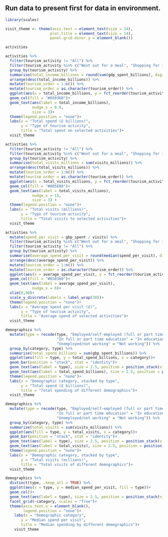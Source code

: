 ## Run data to present first for data in environment.

```r
library(scales)
```

```r
visit_theme <- theme(axis.text = element_text(size = 14),
                    plot.title = element_text(size = 14),
                    panel.grid.minor.y = element_blank())
```


```r

activities

activities %>% 
  filter(tourism_activity != "All") %>% 
  filter(tourism_activity %in% c("Went out for a meal", "Shopping for items that you do not regularly buy", "Visited friends or family for leisure", "Day out to a beauty/health centre/spa, etc.", "Special personal events e.g. wedding, graduation")) %>% 
  group_by(tourism_activity) %>% 
  summarise(total_income_billions = round(sum(gdp_spent_billions), digits = 2)) %>% 
  arrange(desc(total_income_billions)) %>%
  mutate(tourism_order = 1:n()) %>%
  mutate(tourism_order = as.character(tourism_order)) %>% 
  ggplot(aes(x = total_income_billions, y = fct_reorder(tourism_activity, total_income_billions), fill = forcats::fct_inorder(tourism_order))) +
  geom_col(fill = "#650360")+
  geom_text(aes(label = total_income_billions),
            nudge_x = 0.9,
            size = 3)+
  theme(legend.position = "none")+
  labs(x = "Total spend (£ billions)",
       y = "Type of tourism activity",
       title = "Total spent on selected activities")+
  visit_theme

activities %>% 
  filter(tourism_activity != "All") %>% 
  filter(tourism_activity %in% c("Went out for a meal", "Shopping for items that you do not regularly buy", "Visited friends or family for leisure", "Day out to a beauty/health centre/spa, etc.", "Special personal events e.g. wedding, graduation")) %>% 
  group_by(tourism_activity) %>% 
  summarise(total_visits_millions = sum(visits_millions)) %>% 
  arrange(desc(total_visits_millions)) %>% 
  mutate(tourism_order = 1:n()) %>%
  mutate(tourism_order = as.character(tourism_order)) %>% 
  ggplot(aes(x = total_visits_millions, y = fct_reorder(tourism_activity, total_visits_millions), fill = forcats::fct_inorder(tourism_order))) +
  geom_col(fill = "#005EB8")+
  geom_text(aes(label = total_visits_millions),
            nudge_x = 15,
            size = 3) +
  theme(legend.position = "none")+
  labs(x = "Total visits (millions)",
       y = "Type of tourism activity",
       title = "Total visits to selected activities")+
  visit_theme

activities %>% 
  mutate(spend_per_visit = gbp_spent / visits) %>% 
  filter(tourism_activity %in% c("Went out for a meal", "Shopping for items that you do not regularly buy", "Visited friends or family for leisure", "Day out to a beauty/health centre/spa, etc.", "Special personal events e.g. wedding, graduation")) %>% 
  filter(tourism_activity != "All") %>% 
  group_by(tourism_activity) %>% 
  summarise(average_spend_per_visit = round(median(spend_per_visit), digits = 2)) %>% 
  arrange(desc(average_spend_per_visit)) %>% 
  mutate(tourism_order = 1:n()) %>%
  mutate(tourism_order = as.character(tourism_order)) %>% 
  ggplot(aes(x = average_spend_per_visit, y = fct_reorder(tourism_activity, average_spend_per_visit), fill = forcats::fct_inorder(tourism_order))) +
  geom_col(fill = "#650360")+
  geom_text(aes(label = average_spend_per_visit),
            nudge_x = 6)+ 
  xlim(0,90)+
  scale_y_discrete(labels = label_wrap(30))+
  theme(legend.position = "none")+
  labs(x = "Average spend per visit (£)",
       y = "Type of tourism activity",
       title = "Average spend of selected activities")+
  visit_theme  
```

```r
demographics %>% 
  mutate(type = recode(type, "Employed/self-employed (full or part time)" = "In employment",
                       "In full or part time education" = "In education",
                       "Unemployed/not working" = "Not working")) %>% 
  group_by(category, type) %>% 
  summarise(total_spend_billions = sum(gbp_spent_billions)) %>% 
  ggplot(aes(fill = type, y = total_spend_billions, x = category))+
  geom_bar(position = "stack", stat = "identity")+
  geom_text(aes(label = type), size = 2.5, position = position_stack(vjust = 0.6)) +
  geom_text(aes(label = total_spend_billions), size = 2.5, position = position_stack(vjust = 0.4)) +
  theme(legend.position = "none")+
  labs(x = "Demographic category, stacked by type",
       y = "Total spend (£ billions)",
       title = "Total spending of different demographics")+
  visit_theme

demographics %>% 
  mutate(type = recode(type, "Employed/self-employed (full or part time)" = "In employment",
                       "In full or part time education" = "In education",
                       "Unemployed/not working" = "Not working")) %>% 
  group_by(category, type) %>% 
  summarise(total_visits = sum(visits_millions)) %>% 
  ggplot(aes(fill = type, y = total_visits, x = category))+
  geom_bar(position = "stack", stat = "identity")+
  geom_text(aes(label = type), size = 2.5, position = position_stack(vjust = 0.6)) +
  geom_text(aes(label = total_visits), size = 2.5, position = position_stack(vjust = 0.4)) +
  theme(legend.position = "none")+
  labs(x = "Demographic category, stacked by type",
       y = "Total visits (millions)",
       title = "Total visits of different demographics")+
  visit_theme

demographics %>%
  distinct(type, .keep_all = TRUE) %>% 
  ggplot(aes(x = type, y = median_spend_per_visit, fill = type))+
  geom_col()+
  geom_text(aes(label = type), size = 2.5, position = position_stack(vjust = 0.5), angle = 90) +
  facet_grid(~category, scales = "free")+
  theme(axis.text.x = element_blank(),
        legend.position = "none")+
    labs(x = "Demographic category",
       y = "Median spend per visit",
       title = "Median spending by different demographics")+
    visit_theme
```

